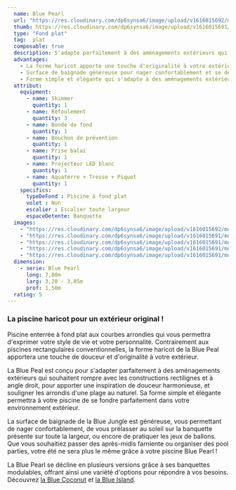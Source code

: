```yaml
---
  name: Blue Pearl
  url: "https://res.cloudinary.com/dp6synsa6/image/upload/v1616015692/monoblocs-fonds-plats/blue-pearl/piscine-blue-pearl-4_fb2n1i.jpg"
  thumb: https://res.cloudinary.com/dp6synsa6/image/upload/v1616015691/monoblocs-fonds-plats/blue-pearl/schema-blue-pearl-380x-536_jf6tfd.gif
  type: "Fond plat"
  tag:  plat
  composable: true
  description: S'adapte parfaitement à des aménagements extérieurs qui souhaitent rompre avec les constructions rectilignes et à angle droit, pour apporter une inspiration de douceur harmonieuse, et souligner les arrondis d'une plage au naturel. Sa forme simple et élégante permettra à votre piscine de se fondre parfaitement dans votre environnement extérieur.
  advantages:
    - La forme haricot apporte une touche d'originalité à votre extérieur et souligne les arrondis d'une plage au naturel.
    - Surface de baignade généreuse pour nager confortablement et se détendre sur la banquette.
    - Forme simple et élégante qui s'adapte à des aménagements extérieurs pour une touche de douceur harmonieuse.
  attribut:
    equipment:
      - name: Skimmer
        quantity: 1
      - name: Refoulement
        quantity: 3
      - name: Bonde de fond
        quantity: 1
      - name: Bouchon de prévention
        quantity: 1
      - name: Prise balai
        quantity: 1
      - name: Projecteur LED blanc
        quantity: 1
      - name: Aquaterre + Tresse + Piquet
        quantity: 1
    specifics:
      typeDeFond : Piscine à fond plat
      volet : Non
      escalier : Escalier toute largeur
      espaceDetente: Banquette
  images:
    - "https://res.cloudinary.com/dp6synsa6/image/upload/v1616015692/monoblocs-fonds-plats/blue-pearl/piscine-blue-pearl-3_c1dm6l.jpg"
    - "https://res.cloudinary.com/dp6synsa6/image/upload/v1616015691/monoblocs-fonds-plats/blue-pearl/piscine-blue-pearl-1_l6aor1.jpg"
    - "https://res.cloudinary.com/dp6synsa6/image/upload/v1616015691/monoblocs-fonds-plats/blue-pearl/piscine-blue-pearl-5_ihkcyb.jpg"
    - "https://res.cloudinary.com/dp6synsa6/image/upload/v1616015691/monoblocs-fonds-plats/blue-pearl/piscine-blue-pearl-8_ijh1kz.jpg"
    - "https://res.cloudinary.com/dp6synsa6/image/upload/v1616015691/monoblocs-fonds-plats/blue-pearl/piscine-blue-pearl-7_fssmzj.jpg"
  dimension:
    - serie: Blue Pearl
      long: 7,80m
      larg: 3,20 - 3,85m
      prof: 1,50m
  rating: 5
---
```


<div class="mt-4 max-w-[720px]">
  <h3 class= "text-primary mb-2 text-center font-semibold">
    La piscine haricot pour un extérieur original !
  </h3>

Piscine enterrée à fond plat aux courbes arrondies qui vous permettra d'exprimer votre style de vie et votre personnalité. Contrairement aux piscines rectangulaires conventionnelles, la forme haricot de la Blue Peal apportera une touche de douceur et d'originalité à votre extérieur.

La Blue Peal est conçu pour s'adapter parfaitement à des aménagements extérieurs qui souhaitent rompre avec les constructions rectilignes et à angle droit, pour apporter une inspiration de douceur harmonieuse, et souligner les arrondis d'une plage au naturel. Sa forme simple et élégante permettra à votre piscine de se fondre parfaitement dans votre environnement extérieur.

La surface de baignade de la Blue Jungle est généreuse, vous permettant de nager confortablement, de vous prélasser au soleil sur la banquette présente sur toute la largeur, ou encore de pratiquer les jeux de ballons. Que vous souhaitiez passer des après-midis farniente ou organiser des pool parties, votre été ne sera plus le même grâce à votre piscine Blue Pearl !

La Blue Pearl se décline en plusieurs versions grâce à ses banquettes modulables, offrant ainsi une variété d'options pour répondre à vos besoins.
Découvrez <span  class="text-black font-semibold hover:text-primary">[la Blue Coconut](/modeles-piscines/Blue-Coconut)</span> et <span class="text-black font-semibold hover:text-primary">[la Blue Island](Blue-Island)</span>.

</div>
